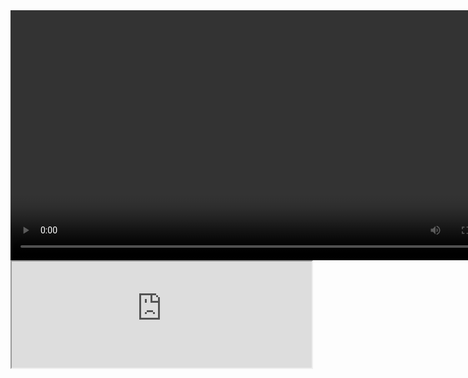 <Section dark={true}>

<!-- latest video playlist -->

<Video id="UUYO_jab_esuFRV4b17AJtAw" playlist={true} width="800px" />

<PiCreature emotion="hooray" placement="side" design="big" />
<PiCreature emotion="speaking" placement="side" design="big" flip={true} />

</Section><Section>

<LessonGallery show="featured" />

</Section><Section>

<Center>
  <FeatureCard
    link="https://www.patreon.com/3blue1brown"
    image="images/home/support.svg"
    title="Patreon"
    text="Help us create ad-free content by becoming a patron"
    height={150}
  />
  <FeatureCard
    link="https://store.dftba.com/collections/3blue1brown"
    image="images/home/plushie.svg"
    title="Math Merchandise"
    text="From pi plushies to differential equation socks"
    height={150}
  />
</Center>

</Section><Section>

<Center>
  <FeatureCard
    link="https://www.youtube.com/3blue1brown"
    image="images/home/youtube.svg"
    title="YouTube"
    text="Subscribe for the latest videos and playlists"
    width={200}
    height={80}
  />
  <FeatureCard
    link="https://twitter.com/3blue1brown"
    image="images/home/twitter.svg"
    title="Twitter"
    text="Animations, quips, and news about new projects"
    width={200}
    height={80}
  />
  <FeatureCard
    link="https://www.reddit.com/r/3Blue1Brown/"
    image="images/home/reddit.svg"
    title="SubReddit"
    text="Share fun problems, questions, and projects"
    width={200}
    height={80}
  />
</Center>

<iframe src="https://3blue1brown.substack.com/embed" width="480" height="170" />

</Section>
